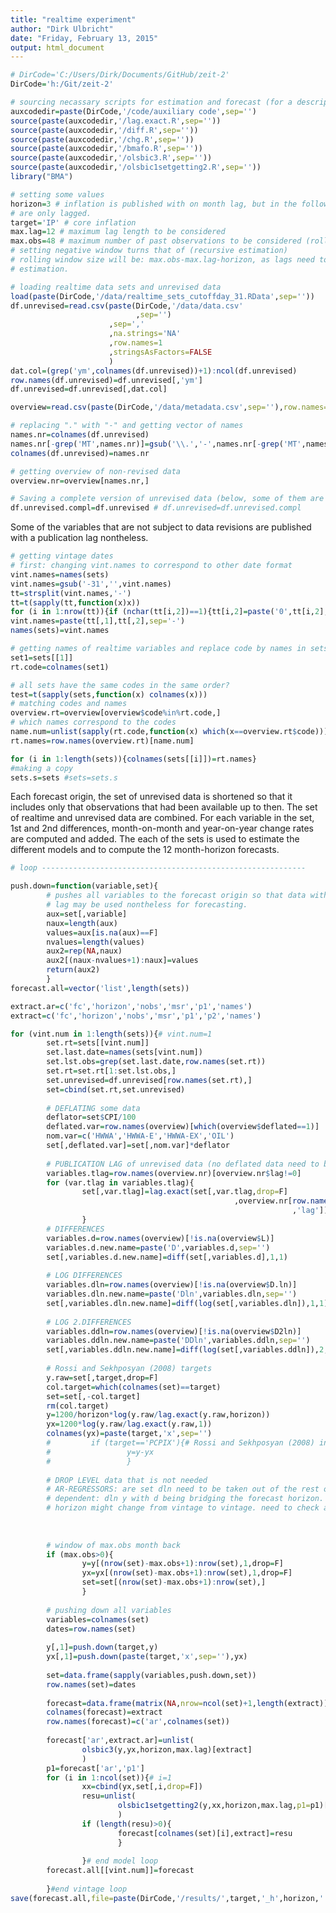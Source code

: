 ```yaml
---
title: "realtime experiment"
author: "Dirk Ulbricht"
date: "Friday, February 13, 2015"
output: html_document
---
```


```r
# DirCode='C:/Users/Dirk/Documents/GitHub/zeit-2'
DirCode='h:/Git/zeit-2'

# sourcing necassary scripts for estimation and forecast (for a description see "olsbmalag.Rmd")
auxcodedir=paste(DirCode,'/code/auxiliary code',sep='')
source(paste(auxcodedir,'/lag.exact.R',sep=''))
source(paste(auxcodedir,'/diff.R',sep=''))
source(paste(auxcodedir,'/chg.R',sep=''))
source(paste(auxcodedir,'/bmafo.R',sep=''))
source(paste(auxcodedir,'/olsbic3.R',sep=''))
source(paste(auxcodedir,'/olsbic1setgetting2.R',sep=''))
library("BMA")

# setting some values
horizon=3 # inflation is published with on month lag, but in the following, the variables
# are only lagged.
target='IP' # core inflation
max.lag=12 # maximum lag length to be considered 
max.obs=48 # maximum number of past observations to be considered (rolling estimation);
# setting negative window turns that of (recursive estimation)
# rolling window size will be: max.obs-max.lag-horizon, as lags need to be considered for
# estimation. 

# loading realtime data sets and unrevised data 
load(paste(DirCode,'/data/realtime_sets_cutoffday_31.RData',sep=''))
df.unrevised=read.csv(paste(DirCode,'/data/data.csv'
                            ,sep='')
                      ,sep=','
                      ,na.strings='NA'
                      ,row.names=1
                      ,stringsAsFactors=FALSE
                      )
dat.col=(grep('ym',colnames(df.unrevised))+1):ncol(df.unrevised)
row.names(df.unrevised)=df.unrevised[,'ym']
df.unrevised=df.unrevised[,dat.col] 

overview=read.csv(paste(DirCode,'/data/metadata.csv',sep=''),row.names=1)

# replacing "." with "-" and getting vector of names
names.nr=colnames(df.unrevised)
names.nr[-grep('MT',names.nr)]=gsub('\\.','-',names.nr[-grep('MT',names.nr)])
colnames(df.unrevised)=names.nr

# getting overview of non-revised data
overview.nr=overview[names.nr,]

# Saving a complete version of unrevised data (below, some of them are lagged to take account of realtime publication lags) 
df.unrevised.compl=df.unrevised # df.unrevised=df.unrevised.compl

```
Some of the variables that are not subject to data revisions are published with a publication lag nontheless.
```r

# getting vintage dates
# first: changing vint.names to correspond to other date format
vint.names=names(sets)
vint.names=gsub('-31','',vint.names)
tt=strsplit(vint.names,'-')
tt=t(sapply(tt,function(x)x))
for (i in 1:nrow(tt)){if (nchar(tt[i,2])==1){tt[i,2]=paste('0',tt[i,2],sep='')}}
vint.names=paste(tt[,1],tt[,2],sep='-')
names(sets)=vint.names

# getting names of realtime variables and replace code by names in sets
set1=sets[[1]]
rt.code=colnames(set1)

# all sets have the same codes in the same order?
test=t(sapply(sets,function(x) colnames(x)))
# matching codes and names
overview.rt=overview[overview$code%in%rt.code,]
# which names correspond to the codes 
name.num=unlist(sapply(rt.code,function(x) which(x==overview.rt$code)))
rt.names=row.names(overview.rt)[name.num]

for (i in 1:length(sets)){colnames(sets[[i]])=rt.names}
#making a copy
sets.s=sets #sets=sets.s
```

Each forecast origin, the set of unrevised data is shortened so that it includes only that observations that had been available up to then.
The set of realtime and unrevised data are combined.
For each variable in the set, 1st and 2nd differences, month-on-month and year-on-year change rates are computed and added. The each of the sets is used to estimate the different models and to compute the 12 month-horizon forecasts.
```r
# loop -----------------------------------------------------------

push.down=function(variable,set){
        # pushes all variables to the forecast origin so that data with publication
        # lag may be used nontheless for forecasting.
        aux=set[,variable]
        naux=length(aux)
        values=aux[is.na(aux)==F]
        nvalues=length(values)
        aux2=rep(NA,naux)
        aux2[(naux-nvalues+1):naux]=values
        return(aux2)
        }
forecast.all=vector('list',length(sets))

extract.ar=c('fc','horizon','nobs','msr','p1','names')
extract=c('fc','horizon','nobs','msr','p1','p2','names')

for (vint.num in 1:length(sets)){# vint.num=1
        set.rt=sets[[vint.num]]
        set.last.date=names(sets[vint.num])
        set.lst.obs=grep(set.last.date,row.names(set.rt))
        set.rt=set.rt[1:set.lst.obs,]
        set.unrevised=df.unrevised[row.names(set.rt),]
        set=cbind(set.rt,set.unrevised)
        
        # DEFLATING some data 
        deflator=set$CPI/100
        deflated.var=row.names(overview)[which(overview$deflated==1)]
        nom.var=c('HWWA','HWWA-E','HWWA-EX','OIL')
        set[,deflated.var]=set[,nom.var]*deflator
        
        # PUBLICATION LAG of unrevised data (no deflated data need to be lagged further)
        variables.tlag=row.names(overview.nr)[overview.nr$lag!=0]
        for (var.tlag in variables.tlag){
                set[,var.tlag]=lag.exact(set[,var.tlag,drop=F]
                                                  ,overview.nr[row.names(overview.nr)==var.tlag
                                                               ,'lag'])
                }
        # DIFFERENCES
        variables.d=row.names(overview)[!is.na(overview$L)]
        variables.d.new.name=paste('D',variables.d,sep='')
        set[,variables.d.new.name]=diff(set[,variables.d],1,1)
        
        # LOG DIFFERENCES        
        variables.dln=row.names(overview)[!is.na(overview$D.ln)]
        variables.dln.new.name=paste('Dln',variables.dln,sep='')
        set[,variables.dln.new.name]=diff(log(set[,variables.dln]),1,1)
        
        # LOG 2.DIFFERENCES        
        variables.ddln=row.names(overview)[!is.na(overview$D2ln)]
        variables.ddln.new.name=paste('DDln',variables.ddln,sep='')
        set[,variables.ddln.new.name]=diff(log(set[,variables.ddln]),2,1)
        
        # Rossi and Sekhposyan (2008) targets
        y.raw=set[,target,drop=F]
        col.target=which(colnames(set)==target)
        set=set[,-col.target]
        rm(col.target)
        y=1200/horizon*log(y.raw/lag.exact(y.raw,horizon))
        yx=1200*log(y.raw/lag.exact(y.raw,1))
        colnames(yx)=paste(target,'x',sep='')
        #         if (target=='PCPIX'){# Rossi and Sekhposyan (2008) inflation target
        #                 y=y-yx
        #                 }
        
        # DROP LEVEL data that is not needed
        # AR-REGRESSORS: are set dln need to be taken out of the rest of variables.
        # dependent: dln y with d being bridging the forecast horizon.
        # horizon might change from vintage to vintage. need to check and adjust.
        
        
        
        # window of max.obs month back
        if (max.obs>0){
                y=y[(nrow(set)-max.obs+1):nrow(set),1,drop=F]
                yx=yx[(nrow(set)-max.obs+1):nrow(set),1,drop=F]
                set=set[(nrow(set)-max.obs+1):nrow(set),]
                }
        
        # pushing down all variables        
        variables=colnames(set)
        dates=row.names(set)
        
        y[,1]=push.down(target,y)
        yx[,1]=push.down(paste(target,'x',sep=''),yx)
        
        set=data.frame(sapply(variables,push.down,set))
        row.names(set)=dates
        
        forecast=data.frame(matrix(NA,nrow=ncol(set)+1,length(extract)))
        colnames(forecast)=extract
        row.names(forecast)=c('ar',colnames(set))
        
        forecast['ar',extract.ar]=unlist(
                olsbic3(y,yx,horizon,max.lag)[extract]
                )
        p1=forecast['ar','p1']       
        for (i in 1:ncol(set)){# i=1
                xx=cbind(yx,set[,i,drop=F])
                resu=unlist(
                        olsbic1setgetting2(y,xx,horizon,max.lag,p1=p1)[extract]
                        )
                if (length(resu)>0){
                        forecast[colnames(set)[i],extract]=resu   
                        }
                
                }# end model loop
        forecast.all[[vint.num]]=forecast
        
        }#end vintage loop
save(forecast.all,file=paste(DirCode,'/results/',target,'_h',horizon,'.RData',sep=''))
```






